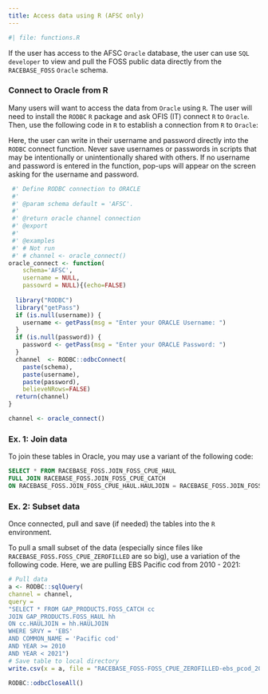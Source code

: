 ```yaml
---
title: Access data using R (AFSC only)
---
```


```r
#| file: functions.R
```

If the user has access to the AFSC `Oracle` database, the user can use `SQL developer` to view and pull the FOSS public data directly from the `RACEBASE_FOSS` `Oracle` schema. 

### Connect to Oracle from R

Many users will want to access the data from `Oracle` using `R`. The user will need to install the `RODBC` `R` package and ask OFIS (IT) connect `R` to `Oracle`. Then, use the following code in `R` to establish a connection from `R` to `Oracle`: 

Here, the user can write in their username and password directly into the `RODBC` connect function. Never save usernames or passwords in scripts that may be intentionally or unintentionally shared with others. If no username and password is entered in the function, pop-ups will appear on the screen asking for the username and password. 

```r
 #' Define RODBC connection to ORACLE
 #'
 #' @param schema default = 'AFSC'. 
 #'
 #' @return oracle channel connection
 #' @export
 #'
 #' @examples
 #' # Not run
 #' # channel <- oracle_connect()
oracle_connect <- function(
    schema='AFSC', 
    username = NULL, 
    passowrd = NULL){(echo=FALSE)
  
  library("RODBC")
  library("getPass")
  if (is.null(username)) {
    username <- getPass(msg = "Enter your ORACLE Username: ")
  }
  if (is.null(password)) {
    password <- getPass(msg = "Enter your ORACLE Password: ")
  }
  channel  <- RODBC::odbcConnect(
    paste(schema),
    paste(username),
    paste(password), 
    believeNRows=FALSE)
  return(channel)
}

channel <- oracle_connect()
```

### Ex. 1: Join data

To join these tables in Oracle, you may use a variant of the following code: 

```sql
SELECT * FROM RACEBASE_FOSS.JOIN_FOSS_CPUE_HAUL
FULL JOIN RACEBASE_FOSS.JOIN_FOSS_CPUE_CATCH
ON RACEBASE_FOSS.JOIN_FOSS_CPUE_HAUL.HAULJOIN = RACEBASE_FOSS.JOIN_FOSS_CPUE_CATCH.HAULJOIN;
```

### Ex. 2: Subset data

Once connected, pull and save (if needed) the tables into the `R` environment. 

To pull a small subset of the data (especially since files like `RACEBASE_FOSS.FOSS_CPUE_ZEROFILLED` are so big), use a variation of the following code. Here, we are pulling EBS Pacific cod from 2010 - 2021: 

```r
# Pull data
a <- RODBC::sqlQuery(
channel = channel, 
query = 
"SELECT * FROM GAP_PRODUCTS.FOSS_CATCH cc
JOIN GAP_PRODUCTS.FOSS_HAUL hh
ON cc.HAULJOIN = hh.HAULJOIN
WHERE SRVY = 'EBS' 
AND COMMON_NAME = 'Pacific cod' 
AND YEAR >= 2010 
AND YEAR < 2021")
# Save table to local directory
write.csv(x = a, file = "RACEBASE_FOSS-FOSS_CPUE_ZEROFILLED-ebs_pcod_2010-2020.csv")
```

```r
RODBC::odbcCloseAll()
```

